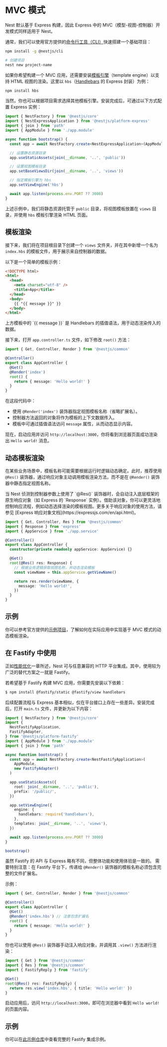# MVC 模式

Nest 默认基于 Express 构建，因此 Express 中的 MVC（模型-视图-控制器）开发模式同样适用于 Nest。

通常，我们可以使用官方提供的[命令行工具（CLI）](https://github.com/nestjs/nest-cli)快速搭建一个基础项目：

```bash
npm install -g @nestjs/cli

# 创建项目
nest new project-name
```

如果你希望构建一个 MVC 应用，还需要安装[模板引擎](https://expressjs.com/en/guide/using-template-engines.html)（template engine）以支持 HTML 视图的渲染。这里以 `hbs`（[Handlebars](https://github.com/pillarjs/hbs#readme) 的 Express 封装）为例：

```bash
npm install hbs
```

当然，你也可以根据项目需求选择其他模板引擎。安装完成后，可通过以下方式配置 Express 实例：

```ts filename='main.ts'
import { NestFactory } from '@nestjs/core'
import { NestExpressApplication } from '@nestjs/platform-express'
import { join } from 'path'
import { AppModule } from './app.module'

async function bootstrap() {
  const app = await NestFactory.create<NestExpressApplication>(AppModule)

  // 设置静态资源目录
  app.useStaticAssets(join(__dirname, '..', 'public'))

  // 设置视图模板目录
  app.setBaseViewsDir(join(__dirname, '..', 'views'))

  // 指定模板引擎为 hbs
  app.setViewEngine('hbs')

  await app.listen(process.env.PORT ?? 3000)
}
```

上述示例中，我们将静态资源托管于 `public` 目录，将视图模板放置在 `views` 目录，并使用 `hbs` 模板引擎渲染 HTML 页面。

## 模板渲染

接下来，我们将在项目根目录下创建一个 `views` 文件夹，并在其中新增一个名为 `index.hbs` 的模板文件，用于展示来自控制器的数据。

以下是一个简单的模板示例：

```html title='views/index.hbs'
<!DOCTYPE html>
<html>
  <head>
    <meta charset="utf-8" />
    <title>App</title>
  </head>
  <body>
    {{ "{{ message }}" }}
  </body>
</html>
```

<CalloutInfo>
  上方模板中的 `{{ message }}` 是 Handlebars
  的插值语法，用于动态渲染传入的数据。
</CalloutInfo>

接下来，打开 `app.controller.ts` 文件，如下修改 `root()` 方法：

```ts filename='app.controller.ts'
import { Get, Controller, Render } from '@nestjs/common'

@Controller()
export class AppController {
  @Get()
  @Render('index')
  root() {
    return { message: 'Hello world!' }
  }
}
```

在这段代码中：

- 使用 `@Render('index')` 装饰器指定视图模板名称（省略扩展名）。
- 控制器方法返回的对象将作为模板的上下文数据传入。
- 模板中可通过插值语法访问 `message` 属性，从而动态显示内容。

现在，启动应用并访问 `http://localhost:3000`，你将看到浏览器页面成功渲染出 `Hello world!` 消息。

## 动态模板渲染

在某些业务场景中，模板名称可能需要根据运行时逻辑动态确定。此时，推荐使用 `@Res()` 装饰器，通过响应对象主动调用模板渲染方法，而不是在 `@Render()` 装饰器中静态指定视图名称。

<CalloutInfo>
  当 Nest 侦测到控制器参数上使用了 `@Res()`
  装饰器时，会自动注入底层框架的原生响应对象（如 Express 的 `Response`
  实例）。借助该对象，你可以更灵活地控制响应流程，例如动态选择渲染的模板视图。更多关于响应对象的使用方法，请参见
  [Express 响应对象文档](https://expressjs.com/en/api.html)。
</CalloutInfo>

```ts filename='app.controller.ts'
import { Get, Controller, Res } from '@nestjs/common'
import { Response } from 'express'
import { AppService } from './app.service'

@Controller()
export class AppController {
  constructor(private readonly appService: AppService) {}

  @Get()
  root(@Res() res: Response) {
    // 根据业务逻辑获取视图名称，并动态渲染模板
    const viewName = this.appService.getViewName()

    return res.render(viewName, {
      message: 'Hello world!',
    })
  }
}
```

## 示例

你可以参考官方提供的[示例项目](https://github.com/nestjs/nest/tree/master/sample/15-mvc)，了解如何在实际应用中实现基于 MVC 模式的动态模板渲染。

## 在 Fastify 中使用

正如[性能优化](/techniques/performance)一章所述，Nest 可与任意兼容的 HTTP 平台集成。其中，使用较为广泛的替代方案之一就是 Fastify。

若希望基于 Fastify 构建 MVC 应用，你需要先安装以下依赖：

```bash
$ npm install @fastify/static @fastify/view handlebars
```

后续配置流程与 Express 基本相似，仅在平台接口上存在一些差异。安装完成后，打开 `main.ts` 文件，并更新为以下内容：

```ts filename='main.ts'
import { NestFactory } from '@nestjs/core'
import {
  NestFastifyApplication,
  FastifyAdapter,
} from '@nestjs/platform-fastify'
import { AppModule } from './app.module'
import { join } from 'path'

async function bootstrap() {
  const app = await NestFactory.create<NestFastifyApplication>(
    AppModule,
    new FastifyAdapter()
  )

  app.useStaticAssets({
    root: join(__dirname, '..', 'public'),
    prefix: '/public/',
  })

  app.setViewEngine({
    engine: {
      handlebars: require('handlebars'),
    },
    templates: join(__dirname, '..', 'views'),
  })

  await app.listen(process.env.PORT ?? 3000)
}

bootstrap()
```

虽然 Fastify 的 API 与 Express 略有不同，但整体功能和使用体验是一致的。
需要特别注意：在 Fastify 平台下，传递给 `@Render()` 装饰器的模板名称必须包含完整的文件扩展名。

示例：

```ts filename='app.controller.ts'
import { Get, Controller, Render } from '@nestjs/common'

@Controller()
export class AppController {
  @Get()
  @Render('index.hbs') // 注意包含扩展名
  root() {
    return { message: 'Hello world!' }
  }
}
```

你也可以使用 `@Res()` 装饰器手动注入响应对象，并调用其 `.view()` 方法进行渲染：

```ts
import { Get } from '@nestjs/common'
import { Res } from '@nestjs/common'
import { FastifyReply } from 'fastify'

@Get()
root(@Res() res: FastifyReply) {
  return res.view('index.hbs', { title: 'Hello world!' })
}
```

启动应用后，访问 `http://localhost:3000`，即可在浏览器中看到 `Hello world!` 的页面内容。

## 示例

你可以在[此示例仓库](https://github.com/nestjs/nest/tree/master/sample/17-mvc-fastify)中查看完整的 Fastify 集成示例。
